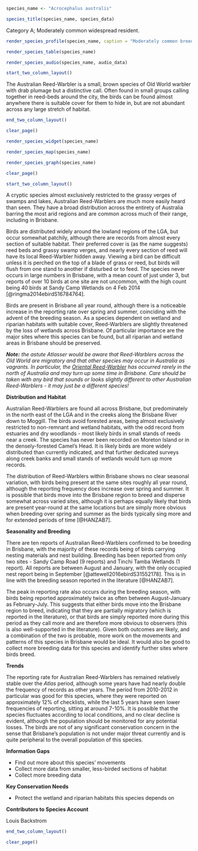 ```r
species_name <- "Acrocephalus australis"
```

```r
species_title(species_name, species_data)
```

Category A; Moderately common widespread resident.

```r
render_species_profile(species_name, caption = "Moderately common breeding resident and perhaps partial migrant of wetland verges. More records in spring and summer but possible birds are simply more conspicuous during this time through calls and displays, rather than more abundant. Not of conservation concern and population appears to be stable.")
```

```r
render_species_table(species_name)
```

```r
render_species_audio(species_name, audio_data)
```

```r
start_two_column_layout()
```

The Australian Reed-Warbler is a small, brown species of Old World warbler with drab plumage but a distinctive call. Often found in small groups calling together in reed-beds around the city, the birds can be found almost anywhere there is suitable cover for them to hide in, but are not abundant across any large stretch of habitat.

```r
end_two_column_layout()
```

```r
clear_page()
```

```r
render_species_widget(species_name)
```

```r
render_species_map(species_name)
```

```r
render_species_graph(species_name)
```

```r
clear_page()
```

```r
start_two_column_layout()
```

A cryptic species almost exclusively restricted to the grassy verges of swamps and lakes, Australian Reed-Warblers are much more easily heard than seen. They have a broad distribution across the entirety of Australia barring the most arid regions and are common across much of their range, including in Brisbane.

Birds are distributed widely around the lowland regions of the LGA, but occur somewhat patchily, although there are records from almost every section of suitable habitat. Their preferred cover is (as the name suggests) reed beds and grassy swamp verges, and nearly every section of reed will have its local Reed-Warbler hidden away. Viewing a bird can be difficult unless it is perched on the top of a blade of grass or reed, but birds will flush from one stand to another if disturbed or to feed. The species never occurs in large numbers in Brisbane, with a mean count of just under 3, but reports of over 10 birds at one site are not uncommon, with the high count being 40 birds at Sandy Camp Wetlands on 4 Feb 2014 [@ringma2014ebirdS16784764].

Birds are present in Brisbane all year round, although there is a noticeable increase in the reporting rate over spring and summer, coinciding with the advent of the breeding season. As a species dependent on wetland and riparian habitats with suitable cover, Reed-Warblers are slightly threatened by the loss of wetlands across Brisbane. Of particular importance are the major sites where this species can be found, but all riparian and wetland areas in Brisbane should be preserved.

_**Note:** the astute Atlasser would be aware that Reed-Warblers across the Old World are migratory and that other species may occur in Australia as vagrants. In particular, the [Oriental Reed-Warbler](https://ebird.org/australia/species/orrwar1/AU) has occurred rarely in the north of Australia and may turn up some time in Brisbane. Care should be taken with any bird that sounds or looks slightly different to other Australian Reed-Warblers - it may just be a different species!_

**Distribution and Habitat**

Australian Reed-Warblers are found all across Brisbane, but predominately in the north east of the LGA and in the creeks along the Brisbane River down to Moggill. The birds avoid forested areas, being almost exclusively restricted to non-remnant and wetland habitats, with the odd record from estuaries and dry woodlands - most likely birds in small stands of reeds near a creek. The species has never been recorded on Moreton Island or in the densely-forested Camel's Head. It is likely birds are more widely distributed than currently indicated, and that further dedicated surveys along creek banks and small stands of wetlands would turn up more records.

The distribution of Reed-Warblers within Brisbane shows no clear seasonal variation, with birds being present at the same sites roughly all year round, although the reporting frequency does increase over spring and summer. It is possible that birds move into the Brisbane region to breed and disperse somewhat across varied sites, although it is perhaps equally likely that birds are present year-round at the same locations but are simply more obvious when breeding over spring and summer as the birds typically sing more and for extended periods of time [@HANZAB7].

**Seasonality and Breeding**

There are ten reports of Australian Reed-Warblers confirmed to be breeding in Brisbane, with the majority of these records being of birds carrying nesting materials and nest building. Breeding has been reported from only two sites - Sandy Camp Road (9 reports) and Tinchi Tamba Wetlands (1 report). All reports are between August and January, with the only occupied nest report being in September [@attewell2016ebirdS31552178]. This is in line with the breeding season reported in the literature [@HANZAB7].

The peak in reporting rate also occurs during the breeding season, with birds being reported approximately twice as often between August-January as February-July. This suggests that either birds move into the Brisbane region to breed, indicating that they are partially migratory (which is reported in the literature), or that birds are simply reported more during this period as they call more and are therefore more obvious to observers (this is also well-supported in the literature). Given both outcomes are likely, and a combination of the two is probable, more work on the movements and patterns of this species in Brisbane would be ideal. It would also be good to collect more breeding data for this species and identify further sites where birds breed.

**Trends**

The reporting rate for Australian Reed-Warblers has remained relatively stable over the _Atlas_ period, although some years have had nearly double the frequency of records as other years. The period from 2010-2012 in particular was good for this species, where they were reported on approximately 12% of checklists, while the last 5 years have seen lower frequencies of reporting, sitting at around 7-10%. It is possible that the species fluctuates according to local conditions, and no clear decline is evident, although the population should be monitored for any potential losses. The birds are not of any significant conservation concern in the sense that Brisbane's population is not under major threat currently and is quite peripheral to the overall population of this species.

**Information Gaps**

- Find out more about this species' movements
- Collect more data from smaller, less-birded sections of habitat
- Collect more breeding data

**Key Conservation Needs**

- Protect the wetland and riparian habitats this species depends on

**Contributors to Species Account**

Louis Backstrom

```r
end_two_column_layout()
```

```r
clear_page()
```
